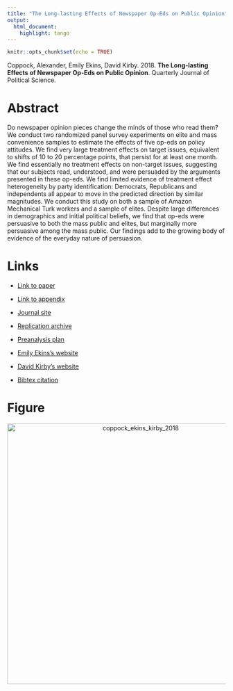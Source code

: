 ```yaml
---
title: "The Long-lasting Effects of Newspaper Op-Eds on Public Opinion"
output:
  html_document:
    highlight: tango
---
```


```r
knitr::opts_chunk$set(echo = TRUE)
```

Coppock, Alexander, Emily Ekins, David Kirby. 2018. <b>The Long-lasting Effects of Newspaper Op-Eds on Public Opinion</b>. Quarterly Journal of Political Science.

# Abstract
Do newspaper opinion pieces change the minds of those who read them? We conduct two randomized panel survey experiments on elite and mass convenience samples to estimate the effects of five op-eds on policy attitudes. We find very large treatment effects on target issues, equivalent to shifts of 10 to 20 percentage points, that persist for at least one month. We find essentially no treatment effects on non-target issues, suggesting that our subjects read, understood, and were persuaded by the arguments presented in these op-eds. We find limited evidence of treatment effect heterogeneity by party identification: Democrats, Republicans and independents all appear to move in the predicted direction by similar magnitudes. We conduct this study on both a sample of Amazon Mechanical Turk workers and a sample of elites. Despite large differences in demographics and initial political beliefs, we find that op-eds were persuasive to both the mass public and elites, but marginally more persuasive among the mass public. Our findings add to the growing body of evidence of the everyday nature of persuasion.

# Links
 - <a href='coppock_ekins_kirby_2018.pdf' target='_blank'>Link to paper</a>
 - <a href='coppock_ekins_kirby_2018_appendix.pdf'target='_blank'>Link to appendix</a>
 - <a href='https://doi.org/10.1561/100.00016112'target='_blank'>Journal site</a>
 - <a href='https://doi.org/10.7910/DVN/3KBCJF'target='_blank'>Replication archive</a>
 - <a href='https://osf.io/rmkw3'target='_blank'>Preanalysis plan</a>

 - <a href= 'https://www.cato.org/people/emily-ekins' target='_blank'>Emily Ekins's website</a>
 - <a href= 'https://www.cato.org/people/david-kirby' target='_blank'>David Kirby's website</a>
 - <a href='coppock_ekins_kirby_2018.txt'target='_blank'>Bibtex citation</a>

# Figure
<center><img src="display_figures/coppock_ekins_kirby_2018_display.png" alt="coppock_ekins_kirby_2018" width="600"></center>